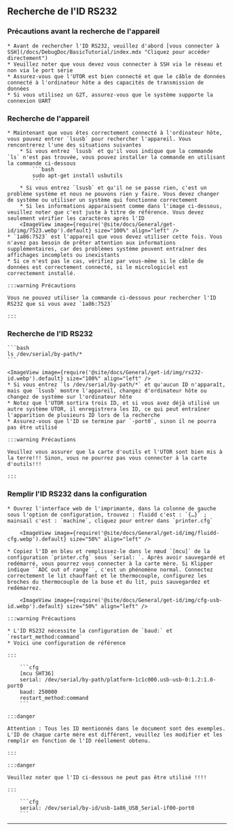 ## Recherche de l'ID RS232

### Précautions avant la recherche de l'appareil

    * Avant de rechercher l'ID RS232, veuillez d'abord [vous connecter à SSH](/docs/DebugDoc/BasicTutorial/index.mdx "Cliquez pour accéder directement")
    * Veuillez noter que vous devez vous connecter à SSH via le réseau et non via le port série
    * Assurez-vous que l'UTOR est bien connecté et que le câble de données connecté à l'ordinateur hôte a des capacités de transmission de données
    * Si vous utilisez un G2T, assurez-vous que le système supporte la connexion UART

### Recherche de l'appareil

    * Maintenant que vous êtes correctement connecté à l'ordinateur hôte, vous pouvez entrer `lsusb` pour rechercher l'appareil. Vous rencontrerez l'une des situations suivantes
        * Si vous entrez `lsusb` et qu'il vous indique que la commande `ls` n'est pas trouvée, vous pouvez installer la commande en utilisant la commande ci-dessous
            ```bash
            sudo apt-get install usbutils
            ```
        * Si vous entrez `lsusb` et qu'il ne se passe rien, c'est un problème système et nous ne pouvons rien y faire. Vous devez changer de système ou utiliser un système qui fonctionne correctement
        * Si les informations apparaissent comme dans l'image ci-dessous, veuillez noter que c'est juste à titre de référence. Vous devez seulement vérifier les caractères après l'ID
        <ImageView image={require('@site/docs/General/get-id/img/7523.webp').default} size="100%" align="left" />
    * `1a86:7523` est l'appareil que vous devez utiliser cette fois. Vous n'avez pas besoin de prêter attention aux informations supplémentaires, car des problèmes système peuvent entraîner des affichages incomplets ou inexistants
    * Si ce n'est pas le cas, vérifiez par vous-même si le câble de données est correctement connecté, si le micrologiciel est correctement installé.

    :::warning Précautions

    Vous ne pouvez utiliser la commande ci-dessous pour rechercher l'ID RS232 que si vous avez `1a86:7523`

    :::


### Recherche de l'ID RS232

    ```bash
    ls /dev/serial/by-path/*
    ```

    <ImageView image={require('@site/docs/General/get-id/img/rs232-id.webp').default} size="100%" align="left" />
    * Si vous entrez `ls /dev/serial/by-path/*` et qu'aucun ID n'apparaît, mais que `lsusb` montre l'appareil, changez d'ordinateur hôte ou changez de système sur l'ordinateur hôte
    * Notez que l'UTOR sortira trois ID, et si vous avez déjà utilisé un autre système UTOR, il enregistrera les ID, ce qui peut entraîner l'apparition de plusieurs ID lors de la recherche
    * Assurez-vous que l'ID se termine par `-port0`, sinon il ne pourra pas être utilisé

    :::warning Précautions

    Veuillez vous assurer que la carte d'outils et l'UTOR sont bien mis à la terre!!! Sinon, vous ne pourrez pas vous connecter à la carte d'outils!!!

    :::

### Remplir l'ID RS232 dans la configuration

    * Ouvrez l'interface web de l'imprimante, dans la colonne de gauche sous l'option de configuration, trouvez : fluidd c'est : `{…}` ; mainsail c'est : `machine`, cliquez pour entrer dans `printer.cfg`

        <ImageView image={require('@site/docs/General/get-id/img/fluidd-cfg.webp').default} size="50%" align="left" />

    * Copiez l'ID en bleu et remplissez-le dans le nœud `[mcu]` de la configuration `printer.cfg` sous `serial: `. Après avoir sauvegardé et redémarré, vous pourrez vous connecter à la carte mère. Si Klipper indique ``ADC out of range``, c'est un phénomène normal. Connectez correctement le lit chauffant et le thermocouple, configurez les broches du thermocouple de la buse et du lit, puis sauvegardez et redémarrez.

        <ImageView image={require('@site/docs/General/get-id/img/cfg-usb-id.webp').default} size="50%" align="left" />

    :::warning Précautions

    * L'ID RS232 nécessite la configuration de `baud:` et `restart_method:command`
    * Voici une configuration de référence

    :::

        ```cfg
        [mcu SHT36]
        serial: /dev/serial/by-path/platform-1c1c000.usb-usb-0:1.2:1.0-port0
        baud: 250000
        restart_method:command
        ```

    :::danger

    Attention : Tous les ID mentionnés dans le document sont des exemples. L'ID de chaque carte mère est différent, veuillez les modifier et les remplir en fonction de l'ID réellement obtenu.

    :::

    :::danger

    Veuillez noter que l'ID ci-dessous ne peut pas être utilisé !!!!

    :::

        ```cfg
        serial: /dev/serial/by-id/usb-1a86_USB_Serial-if00-port0
        ```
----